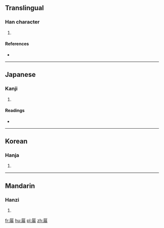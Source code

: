 ==Translingual==

===Han character===
{{Han char|rn=27|rad=厂|as=12|sn=14|four=71263|canj=MAHR|ids=⿸厂晷}}

# {{defn|Han|sort=厂12}}

====References====
* {{Han ref|kx=0162.470|dkj=03020|dj=0370.260|hdz=10079.010|uh=53AC|ud=21420|bh=E146|bd=57670}}

----

==Japanese==

===Kanji===
{{ja-kanji|grade=|rs=厂12}}

# {{defn|lang=ja|sort=厂12}}

====Readings====
* {{ja-readings|on=[[き]] (ki)|kun=}}

----

==Korean==

===Hanja===
{{ko-hanja|hangeul=궤|rv=gwe|mr=kwe}}

# {{defn|lang=ko|sort=厂12}}

----

==Mandarin==

===Hanzi===
{{cmn-hanzi|pin=[[guǐ]] ([[gui3]])|wg=kuei<sup>3</sup>}}

# {{defn|lang=cmn|sort=厂12}}

[[fr:厬]]
[[hu:厬]]
[[pl:厬]]
[[zh:厬]]